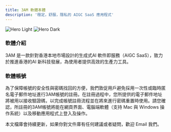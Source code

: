 ```yaml
---
title: 3AM 軟體本體
description: '穩定，舒服，隱私的 AIGC SaaS 應用程式'
---
```


<img
  className="block dark:hidden"
  src="/images/home-light.png"
  alt="Hero Light"
/>
<img
  className="hidden dark:block"
  src="/images/home-dark.png"
  alt="Hero Dark"
/>

### 軟體介紹

3AM 是一款針對香港本地市場設計的生成式AI 軟件即服務（AIGC SaaS），致力於推進香港的AI 新科技發展，為使用者提供高效的生產力工具。

### 軟體帳號

為了保障帳號的安全性與密碼找回的方便，我們敦促用戶避免採用一次性或臨時匿名電子郵件地址進行3AM帳號的註冊。在註冊過程中，您所提供的電子郵件地址將被用以接收驗證碼，以完成帳號註冊流程並在將來進行密碼重置時使用。請您確認，所註冊的3AM帳號將能在網頁界面、電腦端軟體（支持 Mac 與 Windows 操作系統）以及移動應用程式上登入及操作。

<Info>本文檔庫會持續更新，如果你對文件庫有任何建議或者疑問，歡迎 Email 我們。</Info>
